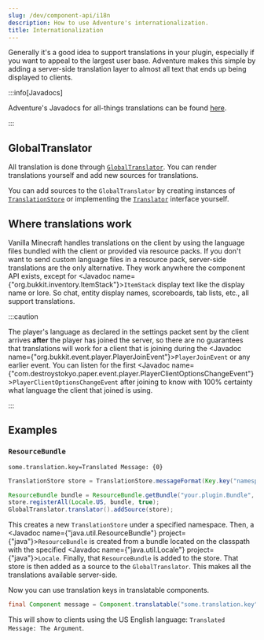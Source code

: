 ```yaml
---
slug: /dev/component-api/i18n
description: How to use Adventure's internationalization.
title: Internationalization
---
```


Generally it's a good idea to support translations in your plugin, especially if you want to
appeal to the largest user base. Adventure makes this simple by adding a server-side
translation layer to almost all text that ends up being displayed to clients.

:::info[Javadocs]

Adventure's Javadocs for all-things translations can be found [here](https://jd.advntr.dev/api/latest/net/kyori/adventure/translation/package-summary.html).

:::

## GlobalTranslator

All translation is done through [`GlobalTranslator`](https://jd.advntr.dev/api/latest/net/kyori/adventure/translation/GlobalTranslator.html).
You can render translations yourself and add new sources for translations.

You can add sources to the `GlobalTranslator` by creating instances of [`TranslationStore`](https://jd.advntr.dev/api/latest/net/kyori/adventure/translation/TranslationStore.html)
or implementing the [`Translator`](https://jd.advntr.dev/api/latest/net/kyori/adventure/translation/Translator.html) interface yourself.

## Where translations work

Vanilla Minecraft handles translations on the client by using the language files bundled with the client or provided via resource packs. If you don't want to send custom language files
in a resource pack, server-side translations are the only alternative. They work anywhere the component API exists, except for <Javadoc name={"org.bukkit.inventory.ItemStack"}>`ItemStack`</Javadoc>
display text like the display name or lore. So chat, entity display names, scoreboards, tab lists, etc., all support translations.

:::caution

The player's language as declared in the settings packet sent by the client arrives **after** the player has joined the server, so there are no guarantees that
translations will work for a client that is joining during the <Javadoc name={"org.bukkit.event.player.PlayerJoinEvent"}>`PlayerJoinEvent`</Javadoc> or any earlier event.
You can listen for the first <Javadoc name={"com.destroystokyo.paper.event.player.PlayerClientOptionsChangeEvent"}>`PlayerClientOptionsChangeEvent`</Javadoc>
after joining to know with 100% certainty what language the client that joined is using.

:::

## Examples

### `ResourceBundle`
```properties title="src/main/resources/your/plugin/Bundle_en_US.properties"
some.translation.key=Translated Message: {0}
```

```java
TranslationStore store = TranslationStore.messageFormat(Key.key("namespace:value"))

ResourceBundle bundle = ResourceBundle.getBundle("your.plugin.Bundle", Locale.US, UTF8ResourceBundleControl.get());
store.registerAll(Locale.US, bundle, true);
GlobalTranslator.translator().addSource(store);
```

This creates a new `TranslationStore` under a specified namespace. Then, a <Javadoc name={"java.util.ResourceBundle"} project={"java"}>`ResourceBundle`</Javadoc>
is created from a bundle located on the classpath with the specified <Javadoc name={"java.util.Locale"} project={"java"}>`Locale`</Javadoc>.
Finally, that `ResourceBundle` is added to the store. That store is then added as a source to the `GlobalTranslator`.
This makes all the translations available server-side.

Now you can use translation keys in translatable components.

```java
final Component message = Component.translatable("some.translation.key", Component.text("The Argument"))
```

This will show to clients using the US English language: `Translated Message: The Argument`.
